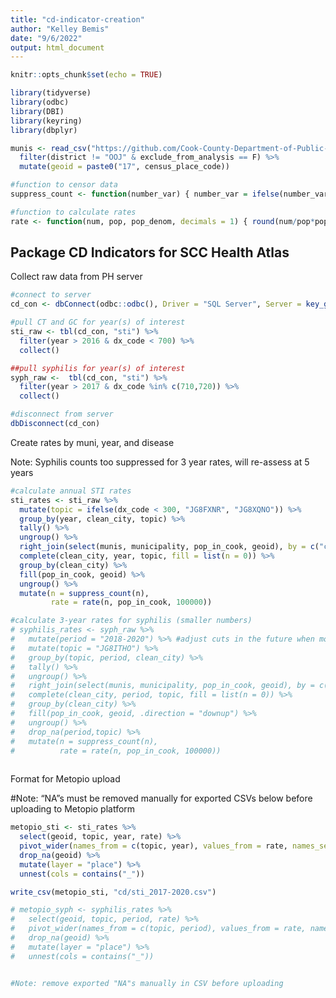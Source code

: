 ```yaml
---
title: "cd-indicator-creation"
author: "Kelley Bemis"
date: "9/6/2022"
output: html_document
---
```


```r
knitr::opts_chunk$set(echo = TRUE)

library(tidyverse)
library(odbc)
library(DBI)
library(keyring)
library(dbplyr)

munis <- read_csv("https://github.com/Cook-County-Department-of-Public-Health/ccdph-data-sets/blob/main/2020/decennial-2020-total-muni.csv?raw=TRUE") %>%
  filter(district != "OOJ" & exclude_from_analysis == F) %>%
  mutate(geoid = paste0("17", census_place_code))

#function to censor data
suppress_count <- function(number_var) { number_var = ifelse(number_var > 0 & number_var < 5, NA, number_var) }

#function to calculate rates
rate <- function(num, pop, pop_denom, decimals = 1) { round(num/pop*pop_denom, decimals) }

```

## Package CD Indicators for SCC Health Atlas

Collect raw data from PH server

```r

#connect to server
cd_con <- dbConnect(odbc::odbc(), Driver = "SQL Server", Server = key_get("ph-server"), Database = "cd")

#pull CT and GC for year(s) of interest
sti_raw <- tbl(cd_con, "sti") %>%
  filter(year > 2016 & dx_code < 700) %>%
  collect()

##pull syphilis for year(s) of interest
syph_raw <-  tbl(cd_con, "sti") %>%
  filter(year > 2017 & dx_code %in% c(710,720)) %>%
  collect()

#disconnect from server
dbDisconnect(cd_con)

```

Create rates by muni, year, and disease

Note: Syphilis counts too suppressed for 3 year rates, will re-assess at 5 years

```r

#calculate annual STI rates
sti_rates <- sti_raw %>%
  mutate(topic = ifelse(dx_code < 300, "JG8FXNR", "JG8XQNO")) %>%
  group_by(year, clean_city, topic) %>%
  tally() %>%
  ungroup() %>%
  right_join(select(munis, municipality, pop_in_cook, geoid), by = c("clean_city" = "municipality")) %>%
  complete(clean_city, year, topic, fill = list(n = 0)) %>%
  group_by(clean_city) %>%
  fill(pop_in_cook, geoid) %>%
  ungroup() %>%
  mutate(n = suppress_count(n),
         rate = rate(n, pop_in_cook, 100000))

#calculate 3-year rates for syphilis (smaller numbers)
# syphilis_rates <- syph_raw %>%
#   mutate(period = "2018-2020") %>% #adjust cuts in the future when more data acquired
#   mutate(topic = "JG8ITHO") %>%
#   group_by(topic, period, clean_city) %>%
#   tally() %>%
#   ungroup() %>%
#   right_join(select(munis, municipality, pop_in_cook, geoid), by = c("clean_city" = "municipality")) %>%
#   complete(clean_city, period, topic, fill = list(n = 0)) %>%
#   group_by(clean_city) %>%
#   fill(pop_in_cook, geoid, .direction = "downup") %>%
#   ungroup() %>%
#   drop_na(period,topic) %>%
#   mutate(n = suppress_count(n),
#          rate = rate(n, pop_in_cook, 100000))
  

```

Format for Metopio upload

#Note: "NA"s must be removed manually for exported CSVs below before uploading to Metopio platform

```r

metopio_sti <- sti_rates %>%
  select(geoid, topic, year, rate) %>%
  pivot_wider(names_from = c(topic, year), values_from = rate, names_sep = "_") %>%
  drop_na(geoid) %>%
  mutate(layer = "place") %>%
  unnest(cols = contains("_"))

write_csv(metopio_sti, "cd/sti_2017-2020.csv")

# metopio_syph <- syphilis_rates %>%
#   select(geoid, topic, period, rate) %>%
#   pivot_wider(names_from = c(topic, period), values_from = rate, names_sep = "_") %>%
#   drop_na(geoid) %>%
#   mutate(layer = "place") %>%
#   unnest(cols = contains("_"))


#Note: remove exported "NA"s manually in CSV before uploading

```

